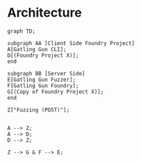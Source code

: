 # Architecture


```mermaid
graph TD;

subgraph AA [Client Side Foundry Project]
A[Gatling Gun CLI];
D[(Foundry Project X)];
end

subgraph BB [Server Side]
E[Gatling Gun Fuzzer];
F[Gatling Gun Foundry];
G[(Copy of Foundry Project X)];
end

Z["Fuzzing (POST)"];


A --> Z;
A --> D;
D --> Z;

Z --> G & F --> E;




```

